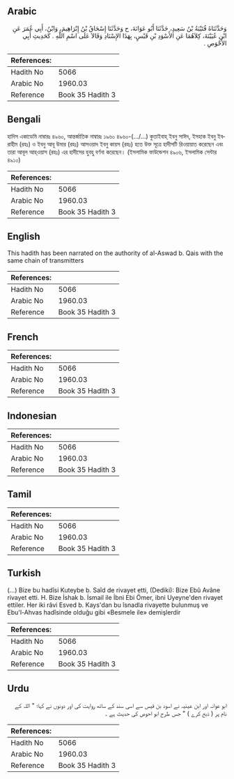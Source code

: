 ## Arabic


<div dir="rtl" lang="ar" style={{fontSize:'larger',backgroundColor:'#f8f9fa',padding:20}}>
وَحَدَّثَنَاهُ قُتَيْبَةُ بْنُ سَعِيدٍ، حَدَّثَنَا أَبُو عَوَانَةَ، ح وَحَدَّثَنَا إِسْحَاقُ بْنُ إِبْرَاهِيمَ، وَابْنُ، أَبِي عُمَرَ عَنِ ابْنِ عُيَيْنَةَ، كِلاَهُمَا عَنِ الأَسْوَدِ بْنِ قَيْسٍ، بِهَذَا الإِسْنَادِ وَقَالاَ عَلَى اسْمِ اللَّهِ ‏.‏ كَحَدِيثِ أَبِي الأَحْوَصِ ‏.‏
</div>
<div style={{backgroundColor:'#f8f9fa',padding:20, marginBottom: 10}}><table> <thead> <tr> <th>References:</th> <th></th> </tr> </thead> <tbody><tr><td>Hadith No</td><td>5066</td></tr><tr><td>Arabic No</td><td>1960.03</td></tr><tr><td>Reference</td><td>Book 35 Hadith 3</td></tr></tbody></table></div>

## Bengali


<div dir="ltr" lang="bn" style={{fontSize:'larger',backgroundColor:'#f8f9fa',padding:20}}>
হাদিস একাডেমি নাম্বারঃ ৪৯৬০, আন্তর্জাতিক নাম্বারঃ ১৯৬০ ৪৯৬০-(.../...) কুতাইবাহ্ ইবনু সাঈদ, ইসহাক ইবনু ইবরাহীম (রহঃ) ও ইবনু আবূ উমার (রহঃ) আসওয়াদ ইবনু কায়স (রহঃ) হতে উক্ত সূত্রে হাদীসটি রিওয়ায়াত করেছেন এবং তারা আবূল আহ্ওয়াস (রহঃ) এর হাদীসের হুবহু বর্ণনা করেছেন। (ইসলামিক ফাউন্ডেশন ৪৯০৬, ইসলামিক সেন্টার ৪৯১০)
</div>
<div style={{backgroundColor:'#f8f9fa',padding:20, marginBottom: 10}}><table> <thead> <tr> <th>References:</th> <th></th> </tr> </thead> <tbody><tr><td>Hadith No</td><td>5066</td></tr><tr><td>Arabic No</td><td>1960.03</td></tr><tr><td>Reference</td><td>Book 35 Hadith 3</td></tr></tbody></table></div>

## English


<div dir="ltr" lang="en" style={{fontSize:'larger',backgroundColor:'#f8f9fa',padding:20}}>
This hadith has been narrated on the authority of al-Aswad b. Qais with the same chain of transmitters
</div>
<div style={{backgroundColor:'#f8f9fa',padding:20, marginBottom: 10}}><table> <thead> <tr> <th>References:</th> <th></th> </tr> </thead> <tbody><tr><td>Hadith No</td><td>5066</td></tr><tr><td>Arabic No</td><td>1960.03</td></tr><tr><td>Reference</td><td>Book 35 Hadith 3</td></tr></tbody></table></div>

## French


<div dir="ltr" lang="fr" style={{fontSize:'larger',backgroundColor:'#f8f9fa',padding:20}}>

</div>
<div style={{backgroundColor:'#f8f9fa',padding:20, marginBottom: 10}}><table> <thead> <tr> <th>References:</th> <th></th> </tr> </thead> <tbody><tr><td>Hadith No</td><td>5066</td></tr><tr><td>Arabic No</td><td>1960.03</td></tr><tr><td>Reference</td><td>Book 35 Hadith 3</td></tr></tbody></table></div>

## Indonesian


<div dir="ltr" lang="id" style={{fontSize:'larger',backgroundColor:'#f8f9fa',padding:20}}>

</div>
<div style={{backgroundColor:'#f8f9fa',padding:20, marginBottom: 10}}><table> <thead> <tr> <th>References:</th> <th></th> </tr> </thead> <tbody><tr><td>Hadith No</td><td>5066</td></tr><tr><td>Arabic No</td><td>1960.03</td></tr><tr><td>Reference</td><td>Book 35 Hadith 3</td></tr></tbody></table></div>

## Tamil


<div dir="ltr" lang="ta" style={{fontSize:'larger',backgroundColor:'#f8f9fa',padding:20}}>

</div>
<div style={{backgroundColor:'#f8f9fa',padding:20, marginBottom: 10}}><table> <thead> <tr> <th>References:</th> <th></th> </tr> </thead> <tbody><tr><td>Hadith No</td><td>5066</td></tr><tr><td>Arabic No</td><td>1960.03</td></tr><tr><td>Reference</td><td>Book 35 Hadith 3</td></tr></tbody></table></div>

## Turkish


<div dir="ltr" lang="tr" style={{fontSize:'larger',backgroundColor:'#f8f9fa',padding:20}}>
(…) Bize bu hadîsi Kuteybe b. Saîd de rivayet etti, (Dediki): Bize Ebû Avâne rivayet etti. H. Bize İshak b. İsmail ile İbni Ebi Ömer, ibni Uyeyne'den rivayet ettiler. Her iki râvi Esved b. Kays'dan bu îsnadla rivayette bulunmuş ve Ebu'l-Ahvas hadîsinde olduğu gibi «Besmele ile» demişlerdir
</div>
<div style={{backgroundColor:'#f8f9fa',padding:20, marginBottom: 10}}><table> <thead> <tr> <th>References:</th> <th></th> </tr> </thead> <tbody><tr><td>Hadith No</td><td>5066</td></tr><tr><td>Arabic No</td><td>1960.03</td></tr><tr><td>Reference</td><td>Book 35 Hadith 3</td></tr></tbody></table></div>

## Urdu


<div dir="rtl" lang="ur" style={{fontSize:'larger',backgroundColor:'#f8f9fa',padding:20}}>
ابو عوانہ اور ابن عینیہ نے اسود بن قیس سے اسی سند کے ساتھ روایت کی اور دونوں نے کہا؛ " اللہ کے نام پر ( ذبح کرے ) " جس طرح ابو احوص کی حدیث ہے ۔
</div>
<div style={{backgroundColor:'#f8f9fa',padding:20, marginBottom: 10}}><table> <thead> <tr> <th>References:</th> <th></th> </tr> </thead> <tbody><tr><td>Hadith No</td><td>5066</td></tr><tr><td>Arabic No</td><td>1960.03</td></tr><tr><td>Reference</td><td>Book 35 Hadith 3</td></tr></tbody></table></div>